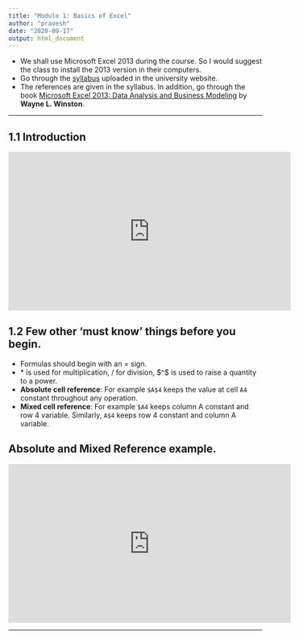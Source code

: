 ```yaml
---
title: "Module 1: Basics of Excel"
author: "pravesh"
date: "2020-09-17"
output: html_document
---
```


- We shall use Microsoft Excel 2013 during the course. So I would suggest the class to install the 2013 version in their computers.
- Go through the [syllabus](http://presiuniv.ac.in/web/cbcs/Economics-CBCS-PU-2018.pdf) uploaded in the university website.
- The references are given in the syllabus. In addition, go through the book [Microsoft Excel 2013: Data Analysis and Business Modeling](https://books.google.co.in/books?id=NLxCAwAAQBAJ&printsec=frontcover&source=gbs_ge_summary_r&cad=0#v=onepage&q&f=false) by **Wayne L. Winston**.

---

## 1.1 Introduction
<iframe width="560" height="315" src="https://www.youtube.com/embed/weGDsEFRnrQ" frameborder="0" allow="accelerometer; autoplay; clipboard-write; encrypted-media; gyroscope; picture-in-picture" allowfullscreen></iframe>

## 1.2 Few other 'must know' things before you begin.
- Formulas should begin with an $=$ sign.
- $*$ is used for multiplication, $/$ for division, $^$ is used to raise a quantity to a power.
- **Absolute cell reference**: For example `$A$4` keeps the value at cell `A4` constant throughout any operation.
- **Mixed cell reference**: For example `$A4` keeps column A constant and row 4 variable. Similarly, `A$4` keeps row 4 constant and column A variable.

## Absolute and Mixed Reference example.
<iframe width="560" height="315" src="https://www.youtube.com/embed/c-SZzoOTPYo" frameborder="0" allow="accelerometer; autoplay; clipboard-write; encrypted-media; gyroscope; picture-in-picture" allowfullscreen></iframe>

---

